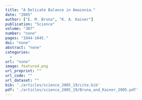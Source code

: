 ```yaml
---
title: "A Delicate Balance in Amazonia."
date: "2005"
author: ["E. M. Bruna", "K. A. Kainer"]
publication: "Science"
volume: "307"
number: "none"
pages: "1044-1045."
doi: "none"
abstract: "none"
categories: 
  - 
url: "none"
image: featured.png
url_preprint: ""
url_code: ""
url_dataset: ""
bib: './articles/science_2005_19/cite.bib'
pdf: './articles/science_2005_19/Bruna_and_Kainer_2005.pdf'
---
```

